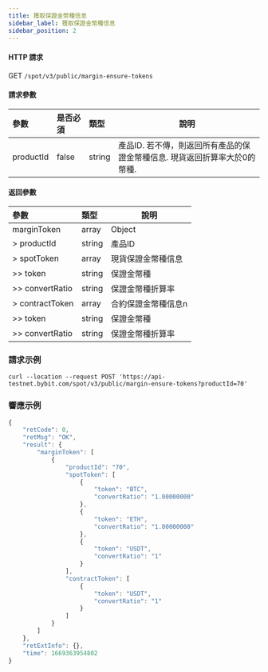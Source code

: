 ```yaml
---
title: 獲取保證金幣種信息
sidebar_label: 獲取保證金幣種信息
sidebar_position: 2
---
```



#### HTTP 請求
GET <code>/spot/v3/public/margin-ensure-tokens</code>

#### 請求參數
| 參數 | 是否必須 | 類型 | 說明|
|:----- |:-------|:-----|------ |
|productId | false | string	| 產品ID. 若不傳，則返回所有產品的保證金幣種信息. 現貨返回折算率大於0的幣種. |

#### 返回參數
| 參數 | 類型 | 說明|
|:----- |:-----|----- |
|marginToken |array	| Object |
|> productId |string | 產品ID |
|> spotToken |array	| 現貨保證金幣種信息 |
|>> token |string | 保證金幣種 |
|>> convertRatio |string | 保證金幣種折算率 |
|> contractToken |array	| 合約保證金幣種信息n |
|>> token |string | 保證金幣種 |
|>> convertRatio |string | 保證金幣種折算率 |

### 請求示例

<Tabs>
<TabItem value="console" label="Console">

```http
curl --location --request POST 'https://api-testnet.bybit.com/spot/v3/public/margin-ensure-tokens?productId=70'
```

</TabItem>
</Tabs>

### 響應示例

```javascript
{
    "retCode": 0,
    "retMsg": "OK",
    "result": {
        "marginToken": [
            {
                "productId": "70",
                "spotToken": [
                    {
                        "token": "BTC",
                        "convertRatio": "1.00000000"
                    },
                    {
                        "token": "ETH",
                        "convertRatio": "1.00000000"
                    },
                    {
                        "token": "USDT",
                        "convertRatio": "1"
                    }
                ],
                "contractToken": [
                    {
                        "token": "USDT",
                        "convertRatio": "1"
                    }
                ]
            }
        ]
    },
    "retExtInfo": {},
    "time": 1669363954802
}
```

